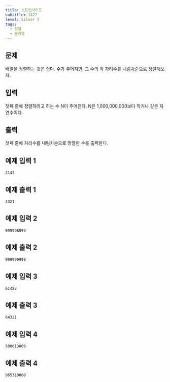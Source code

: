 ```yaml
---
title: 소트인사이드
subtitle: 1427
level: Silver V
tags:
  - 정렬
  - 문자열
---
```


## 문제

배열을 정렬하는 것은 쉽다. 수가 주어지면, 그 수의 각 자리수를 내림차순으로 정렬해보자.

## 입력

첫째 줄에 정렬하려고 하는 수 N이 주어진다. N은 1,000,000,000보다 작거나 같은 자연수이다.

## 출력

첫째 줄에 자리수를 내림차순으로 정렬한 수를 출력한다.

## 예제 입력 1

```
2143
```

## 예제 출력 1

```
4321
```

## 예제 입력 2

```
999998999
```

## 예제 출력 2

```
999999998
```

## 예제 입력 3

```
61423
```

## 예제 출력 3

```
64321
```

## 예제 입력 4

```
500613009
```

## 예제 출력 4

```
965310000
```
